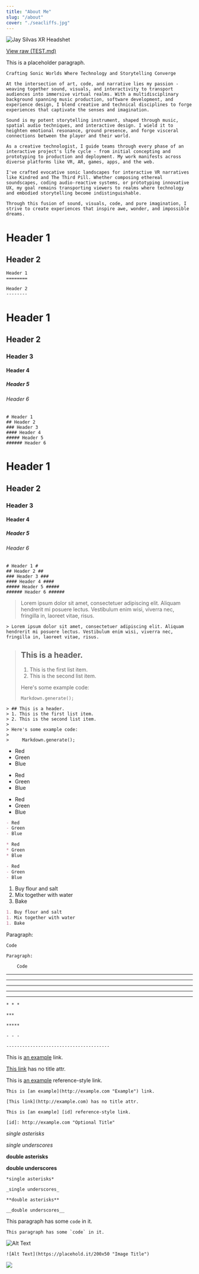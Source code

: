 ```yaml
---
title: "About Me"
slug: "/about"
cover: "./seacliffs.jpg"
---
```

![Jay Silvas XR Headshet](./jaysilvas_brighteyes_flipped_web.jpg)

[View raw (TEST.md)](https://raw.github.com/adamschwartz/github-markdown-kitchen-sink/master/README.md)

This is a placeholder paragraph.

    Crafting Sonic Worlds Where Technology and Storytelling Converge

    At the intersection of art, code, and narrative lies my passion - weaving together sound, visuals, and interactivity to transport audiences into immersive virtual realms. With a multidisciplinary background spanning music production, software development, and experience design, I blend creative and technical disciplines to forge experiences that captivate the senses and imagination.

    Sound is my potent storytelling instrument, shaped through music, spatial audio techniques, and interactive design. I wield it to heighten emotional resonance, ground presence, and forge visceral connections between the player and their world.

    As a creative technologist, I guide teams through every phase of an interactive project's life cycle - from initial concepting and prototyping to production and deployment. My work manifests across diverse platforms like VR, AR, games, apps, and the web.

    I've crafted evocative sonic landscapes for interactive VR narratives like Kindred and The Third Pill. Whether composing ethereal soundscapes, coding audio-reactive systems, or prototyping innovative UX, my goal remains transporting viewers to realms where technology and embodied storytelling become indistinguishable. 

    Through this fusion of sound, visuals, code, and pure imagination, I strive to create experiences that inspire awe, wonder, and impossible dreams.

# Header 1

## Header 2

    Header 1
    ========

    Header 2
    --------

# Header 1

## Header 2

### Header 3

#### Header 4

##### Header 5

###### Header 6

    # Header 1
    ## Header 2
    ### Header 3
    #### Header 4
    ##### Header 5
    ###### Header 6

# Header 1

## Header 2

### Header 3

#### Header 4

##### Header 5

###### Header 6

    # Header 1 #
    ## Header 2 ##
    ### Header 3 ###
    #### Header 4 ####
    ##### Header 5 #####
    ###### Header 6 ######

> Lorem ipsum dolor sit amet, consectetuer adipiscing elit. Aliquam hendrerit mi posuere lectus. Vestibulum enim wisi, viverra nec, fringilla in, laoreet vitae, risus.

    > Lorem ipsum dolor sit amet, consectetuer adipiscing elit. Aliquam hendrerit mi posuere lectus. Vestibulum enim wisi, viverra nec, fringilla in, laoreet vitae, risus.

> ## This is a header.
>
> 1. This is the first list item.
> 2. This is the second list item.
>
> Here's some example code:
>
>     Markdown.generate();

    > ## This is a header.
    > 1. This is the first list item.
    > 2. This is the second list item.
    >
    > Here's some example code:
    >
    >     Markdown.generate();

- Red
- Green
- Blue

* Red
* Green
* Blue

- Red
- Green
- Blue

```markdown
- Red
- Green
- Blue

* Red
* Green
* Blue

- Red
- Green
- Blue
```

1. Buy flour and salt
1. Mix together with water
1. Bake

```markdown
1. Buy flour and salt
1. Mix together with water
1. Bake
```

Paragraph:

    Code

    Paragraph:

        Code

---

---

---

---

---

    * * *

    ***

    *****

    - - -

    ---------------------------------------

This is [an example](http://example.com "Example") link.

[This link](http://example.com) has no title attr.

This is [an example][id] reference-style link.

[id]: http://example.com "Optional Title"

    This is [an example](http://example.com "Example") link.

    [This link](http://example.com) has no title attr.

    This is [an example] [id] reference-style link.

    [id]: http://example.com "Optional Title"

_single asterisks_

_single underscores_

**double asterisks**

**double underscores**

    *single asterisks*

    _single underscores_

    **double asterisks**

    __double underscores__

This paragraph has some `code` in it.

    This paragraph has some `code` in it.

![Alt Text](https://placehold.it/200x50 "Image Title")

    ![Alt Text](https://placehold.it/200x50 "Image Title")

![](./overview.jpg)